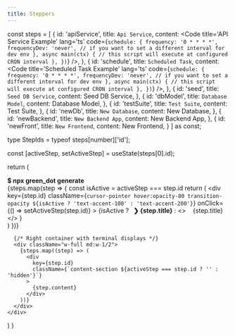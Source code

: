 ```yaml
---
title: Steppers
---
```



const steps = [
  {
    id: 'apiService',
    title: `Api Service`,
    content: <Code title='API Service Example' lang='ts' code={`
    schedule: {
        frequency: '0 * * * *',
        frequencyDev: 'never', // if you want to set a different interval for dev env
    },
    async main(ctx) {
        // this script will execute at configured CRON interval
    },
})
`} />,
  }, {
    id: 'schedule',
    title: `Scheduled Task`,
    content: <Code title='Scheduled Task Example' lang='ts' code={`
    schedule: {
        frequency: '0 * * * *',
        frequencyDev: 'never', // if you want to set a different interval for dev env
    },
    async main(ctx) {
        // this script will execute at configured CRON interval
    },
})
`} />,
  }, {
    id: 'seed',
    title: `Seed DB Service`,
    content: <span>Seed DB Service</span>,
  }, {
    id: 'dbModel',
    title: `Database Model`,
    content: <span>Database Model</span>,
  }, {
    id: 'testSuite',
    title: `Test Suite`,
    content: <span>Test Suite</span>,
  }, {
    id: 'newDb',
    title: `New Database`,
    content: <span>New Database</span>,
  }, {
    id: 'newBackend',
    title: `New Backend App`,
    content: <span>New Backend App</span>,
  }, {
    id: 'newFront',
    title: `New Frontend`,
    content: <span>New Frontend</span>,
  }
] as const;

type StepIds = typeof steps[number]['id'];

  const [activeStep, setActiveStep] = useState<StepIds>(steps[0].id);

  return (
    <div className="flex flex-col md:flex-row gap-8 mt-8">
      <div className="w-full md:w-1/2 flex flex-col gap-4">
        <TerminalDisplay>
          <b>$ npx green_dot generate</b><br />
          {steps.map(step => {
            const isActive = activeStep === step.id
            return (
              <div
                key={step.id}
                className={`cursor-pointer hover:opacity-80 transition-opacity ${isActive ? 'text-accent-100' : 'text-accent-200'}`}
                onClick={() => setActiveStep(step.id)}
              >
                {isActive
                  ? <b>&nbsp;&nbsp;❯ {step.title}</b>
                  : <>&nbsp;&nbsp;&nbsp;&nbsp;{step.title}</>
                }
              </div>
            )
          })}
        </TerminalDisplay>
      </div>

      {/* Right container with terminal displays */}
      <div className="w-full md:w-1/2">
        {steps.map((step) => (
          <div
            key={step.id}
            className={`content-section ${activeStep === step.id ? '' : 'hidden'}`}
          >
            {step.content}
          </div>
        ))}
      </div>
    </div>
  )
}

<Steppers client:load /> 